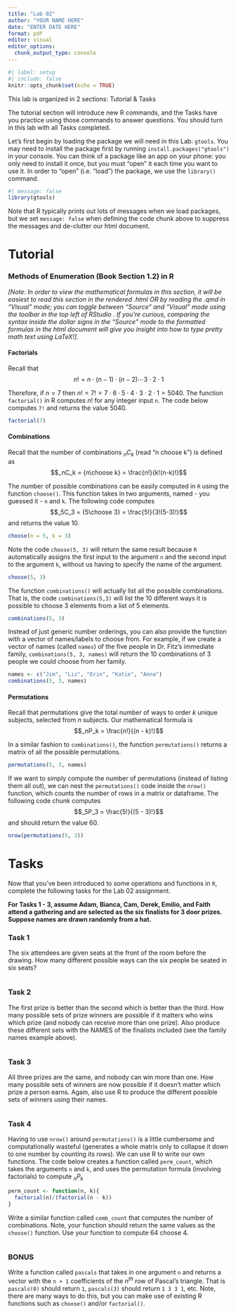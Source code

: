 ```yaml
---
title: "Lab 02"
author: "YOUR NAME HERE"
date: "ENTER DATE HERE"
format: pdf
editor: visual
editor_options: 
  chunk_output_type: console
---
```


```r
#| label: setup
#| include: false
knitr::opts_chunk$set(echo = TRUE)
```

This lab is organized in 2 sections: Tutorial & Tasks

The tutorial section will introduce new R commands, and the Tasks have you practice using those commands to answer questions. You should turn in this lab with all Tasks completed.

Let's first begin by loading the package we will need in this Lab: `gtools`. You may need to install the package first by running `install.packages("gtools")` in your console. You can think of a package like an app on your phone: you only need to install it once, but you must "open" it each time you want to use it. In order to "open" (i.e. "load") the package, we use the `library()` command.

```r
#| message: false
library(gtools)
```

Note that R typically prints out lots of messages when we load packages, but we set `message: false` when defining the code chunk above to suppress the messages and de-clutter our html document.

# Tutorial

### Methods of Enumeration (Book Section 1.2) in R

*\[Note: In order to view the mathematical formulas in this section, it will be easiest to read this section in the rendered .html OR by reading the .qmd in "Visual" mode; you can toggle between "Source" and "Visual" mode using the toolbar in the top left of RStudio . If you're curious, comparing the syntax inside the dollar signs in the "Source" mode to the formatted formulas in the html document will give you insight into how to type pretty math text using LaTeX!\].*

#### Factorials

Recall that $$n! = n \cdot (n-1) \cdot (n-2) \cdots 3 \cdot 2\cdot 1$$

Therefore, if $n = 7$ then $n! = 7! = 7 \cdot 6 \cdot 5 \cdot 4 \cdot 3 \cdot 2 \cdot 1 = 5040$. The function `factorial()` in R computes $n!$ for any integer input `n`. The code below computes `7!` and returns the value 5040.

```r
factorial(7)
```

#### Combinations

Recall that the number of combinations $_nC_k$ (read "n choose k") is defined as $$_nC_k = {n\choose k} = \frac{n!}{k!(n-k)!}$$

The number of possible combinations can be easily computed in `R` using the function `choose()`. This function takes in two arguments, named - you guessed it - `n` and `k`. The following code computes $$_5C_3 = {5\choose 3} = \frac{5!}{3!(5-3)!}$$ and returns the value 10.

```r
choose(n = 5, k = 3)
```

Note the code `choose(5, 3)` will return the same result because `R` automatically assigns the first input to the argument `n` and the second input to the argument `k`, without us having to specify the name of the argument.

```r
choose(5, 3)
```

The function `combinations()` will actually list all the possible combinations. That is, the code `combinations(5,3)` will list the 10 different ways it is possible to choose 3 elements from a list of 5 elements.

```r
combinations(5, 3)
```

Instead of just generic number orderings, you can also provide the function with a vector of names/labels to choose from. For example, if we create a vector of names (called `names`) of the five people in Dr. Fitz's immediate family, `combinations(5, 3, names)` will return the 10 combinations of 3 people we could choose from her family.

```r
names <- c("Jim", "Liz", "Erin", "Katie", "Anna")
combinations(5, 3, names)
```

#### Permutations

Recall that permutations give the total number of ways to order $k$ unique subjects, selected from $n$ subjects. Our mathematical formula is $$_nP_k = \frac{n!}{(n - k)!}$$

In a similar fashion to `combinations()`, the function `permutations()` returns a matrix of all the possible permutations.

```r
permutations(5, 3, names)
```

If we want to simply compute the number of permutations (instead of listing them all out), we can nest the `permutations()` code inside the `nrow()` function, which counts the number of rows in a matrix or dataframe. The following code chunk computes $$_5P_3 = \frac{5!}{(5 - 3)!}$$ and should return the value 60.

```r
nrow(permutations(5, 3))
```

# Tasks

Now that you've been introduced to some operations and functions in `R`, complete the following tasks for the Lab 02 assignment.

**For Tasks 1 - 3, assume Adam, Bianca, Cam, Derek, Emilio, and Faith attend a gathering and are selected as the six finalists for 3 door prizes. Suppose names are drawn randomly from a hat.**

### Task 1

The six attendees are given seats at the front of the room before the drawing. How many different possible ways can the six people be seated in six seats?

```r

```

### Task 2

The first prize is better than the second which is better than the third. How many possible sets of prize winners are possible if it matters who wins which prize (and nobody can receive more than one prize). Also produce these different sets with the NAMES of the finalists included (see the family names example above).

```r

```

### Task 3

All three prizes are the same, and nobody can win more than one. How many possible sets of winners are now possible if it doesn't matter which prize a person earns. Again, also use R to produce the different possible sets of winners using their names.

```r

```

### Task 4

Having to use `nrow()` around `permutations()` is a little cumbersome and computationally wasteful (generates a whole matrix only to collapse it down to one number by counting its rows). We can use R to write our own functions. The code below creates a function called `perm_count`, which takes the arguments `n` and `k`, and uses the permutation formula (involving factorials) to compute $_nP_k$

```r
perm_count <- function(n, k){
  factorial(n)/(factorial(n - k))
}
```

Write a similar function called `comb_count` that computes the number of combinations. Note, your function should return the same values as the `choose()` function. Use your function to compute 64 choose 4.

```r

```

### BONUS

Write a function called `pascals` that takes in one argument `n` and returns a vector with the `n + 1` coefficients of the $n^{th}$ row of Pascal's triangle. That is `pascals(0)` should return `1`, `pascals(3)` should return `1 3 3 1`, etc. Note, there are many ways to do this, but you can make use of existing R functions such as `choose()` and/or `factorial()`.
